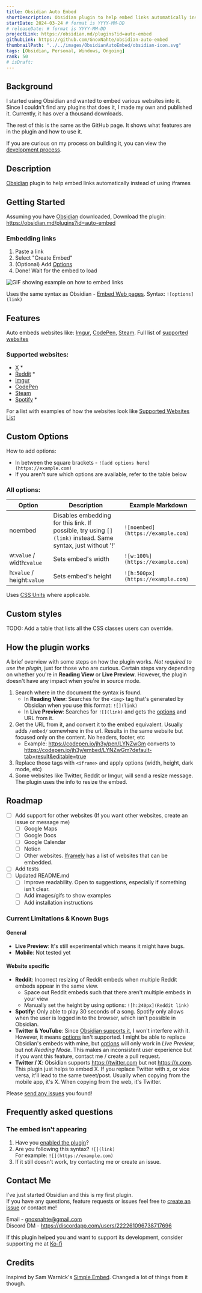 ```yaml
---
title: Obsidian Auto Embed
shortDescription: Obsidian plugin to help embed links automatically instead of using iframes
startDate: 2024-03-24 # format is YYYY-MM-DD
# releaseDate: # format is YYYY-MM-DD
projectLink: https://obsidian.md/plugins?id=auto-embed
githubLink: https://github.com/GnoxNahte/obsidian-auto-embed
thumbnailPath: "../../images/ObsidianAutoEmbed/obsidian-icon.svg"
tags: [Obsidian, Personal, Windows, Ongoing] 
rank: 50
# isDraft:
---
```


## Background
I started using Obsidian and wanted to embed various websites into it. Since I couldn't find any plugins that does it, I made my own and published it. Currently, it has over a thousand downloads.

The rest of this is the same as the GitHub page. It shows what features are in the plugin and how to use it.

If you are curious on my process on building it, you can view the [development process](/obsidian-auto-embed-build-process).

## Description
[Obsidian](https://obsidian.md/) plugin to help embed links automatically instead of using iframes
 
## Getting Started
Assuming you have [Obsidian](https://obsidian.md/) downloaded, 
Download the plugin: https://obsidian.md/plugins?id=auto-embed

### Embedding links
1. Paste a link
2. Select "Create Embed"
3. (Optional) Add [Options](#custom-options)
4. Done! Wait for the embed to load

![GIF showing example on how to embed links](../../images/ObsidianAutoEmbed/AutoEmbedGettingStarted.gif)

Uses the same syntax as Obsidian - [Embed Web pages](https://help.obsidian.md/Editing+and+formatting/Embed+web+pages). Syntax: `![options](link)`

## Features
Auto embeds websites like: [Imgur](https://imgur.com/), [CodePen](https://codepen.io/), [Steam](https://store.steampowered.com/). Full list of [supported websites](#supported-websites)

### Supported websites:
- [X](https://x.com) *
- [Reddit](https://www.reddit.com/) *
- [Imgur](https://imgur.com/)
- [CodePen](https://codepen.io/)
- [Steam](https://store.steampowered.com/)
- [Spotify](https://open.spotify.com/) *

For a list with examples of how the websites look like [Supported Websites List](SupportedWebsiteList.md)

## Custom Options
How to add options: 
- In between the square brackets - `![add options here](https://example.com)`
- If you aren't sure which options are available, refer to the table below

### All options:
| Option | Description | Example Markdown |
|---|---|---|
|noembed|Disables embedding for this link. If possible, try using `[](link)` instead. Same syntax, just without '!'|`![noembed](https://example.com)`
|w:`value` / width:`value`|Sets embed's width|`![w:100%](https://example.com)`
|h:`value` / height:`value`|Sets embed's height |`![h:500px](https://example.com)`

Uses [CSS Units](https://developer.mozilla.org/en-US/docs/Learn/CSS/Building_blocks/Values_and_units#lengths) where applicable.

## Custom styles
TODO: Add a table that lists all the CSS classes users can override.


## How the plugin works
A brief overview with some steps on how the plugin works. *Not required to use the plugin*, just for those who are curious. Certain steps vary depending on whether you're in **Reading View** or **Live Preview**. However, the plugin doesn't have any impact when you're in source mode.
1. Search where in the document the syntax is found.
	- In **Reading View**: 
		Searches for the `<img>` tag that's generated by Obsidian when you use this format: `![](link)`
	- In **Live Preview**: 
		Searches for `![](link)` and gets the [options](#custom-options) and URL from it.
2. Get the URL from it, and convert it to the embed equivalent. Usually adds `/embed/` somewhere in the url. Results in the same website but focused only on the content. No headers, footer, etc
	- Example: https://codepen.io/jh3y/pen/LYNZwGm converts to https://codepen.io/jh3y/embed/LYNZwGm?default-tab=result&editable=true
3. Replace those tags with `<iframe>` and apply options (width, height, dark mode, etc)
4. Some websites like Twitter, Reddit or Imgur, will send a resize message. The plugin uses the info to resize the embed.

## Roadmap
- [ ] Add support for other websites (If you want other websites, create an issue or message me)
	- [ ] Google Maps
	- [ ] Google Docs
	- [ ] Google Calendar
	- [ ] Notion 
	- [ ] Other websites. [Iframely](https://iframely.com/domains) has a list of websites that can be embedded.
- [ ] Add tests
- [ ] Updated README.md
	- [ ] Improve readability. Open to suggestions, especially if something isn't clear.
	- [ ]  Add images/gifs to show examples
 	- [ ]  Add installation instructions

### Current Limitations & Known Bugs 
#### General
- **Live Preview**: It's still experimental which means it might have bugs. 
- **Mobile**: Not tested yet
#### Website specific
- **Reddit**: Incorrect resizing of Reddit embeds when multiple Reddit embeds appear in the same view.
    - Space out Reddit embeds such that there aren't multiple embeds in your view
    - Manually set the height by using options: `![h:240px](Reddit link)`
- **Spotify**: Only able to play 30 seconds of a song. Spotify only allows when the user is logged in to the browser, which isn't possible in Obsidian. 
- **Twitter & YouTube**: Since [Obsidian supports it](https://help.obsidian.md/Editing+and+formatting/Embed+web+pages), I won't interfere with it. However, it means [options](#custom-options) isn't supported. I might be able to replace Obsidian's embeds with mine, but [options](#custom-options) will only work in *Live Preview*, but not *Reading Mode*. This makes an inconsistent user experience but if you want this feature, contact me / create a pull request.
- **Twitter / X**: Obsidian supports https://twitter.com but not https://x.com. This plugin just helps to embed X. If you replace Twitter with x, or vice versa, it'll lead to the same tweet/post. Usually when copying from the mobile app, it's X. When copying from the web, it's Twitter.

Please [send any issues](https://github.com/GnoxNahte/obsidian-auto-embed/issues) you found!

## Frequently asked questions
### The embed isn't appearing
1. Have you [enabled the plugin](https://help.obsidian.md/Extending+Obsidian/Community+plugins#Enable+a+community+plugin)?
2. Are you following this syntax? `![](link)`<br />
	For example: `![](https://example.com)`
3. If it still doesn't work, try contacting me or create an issue.

## Contact Me
I've just started Obsidian and this is my first plugin.<br />
If you have any questions, feature requests or issues feel free to [create an issue](https://github.com/GnoxNahte/obsidian-auto-embed/issues/new) or contact me!<br />

Email - gnoxnahte@gmail.com<br />
Discord DM - https://discordapp.com/users/222261096738717696 <br />

If this plugin helped you and want to support its development, consider supporting me at [Ko-fi](https://ko-fi.com/gnoxnahtedev)

## Credits
Inspired by Sam Warnick's [Simple Embed](https://github.com/samwarnick/obsidian-simple-embeds). Changed a lot of things from it though.